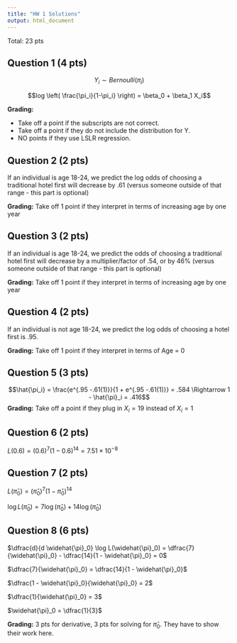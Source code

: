 ```yaml
---
title: "HW 1 Solutions"
output: html_document
---
```


Total: 23 pts

## Question 1 (4 pts)

$$Y_i \sim Bernoulli(\pi_i)$$

$$log \left( \frac{\pi_i}{1-\pi_i}  \right) = \beta_0 + \beta_1 X_i$$

**Grading:**

* Take off a point if the subscripts are not correct. 
* Take off a point if they do not include the distribution for Y. 
* NO points if they use LSLR regression. 

## Question 2 (2 pts)

If an individual is age 18-24, we predict the log odds of choosing a traditional hotel first will decrease by .61 (versus someone outside of that range - this part is optional)

**Grading:** Take off 1 point if they interpret in terms of increasing age by one year


## Question 3 (2 pts)

If an individual is age 18-24, we predict the odds of choosing a traditional hotel first will decrease by a multiplier/factor of .54, or by 46% (versus someone outside of that range - this part is optional)

**Grading:** Take off 1 point if they interpret in terms of increasing age by one year


## Question 4 (2 pts)

If an individual is not age 18-24, we predict the log odds of choosing a hotel first is .95.

**Grading:** Take off 1 point if they interpret in terms of Age = 0

## Question 5 (3 pts)

$$\hat{\pi_i} = \frac{e^{.95 -.61(1)}}{1 + e^{.95 -.61(1)}} = .584 \Rightarrow  1 - \hat{\pi}_i = .416$$
**Grading:** Take off a point if they plug in $X_i = 19$ instead of $X_i = 1$

## Question 6 (2 pts)

$L(0.6) = (0.6)^7(1 - 0.6)^{14} = 7.51 \times 10^{-8}$


## Question 7 (2 pts)

$L(\widehat{\pi}_0) = (\widehat{\pi}_0)^7 (1 - \widehat{\pi}_0)^{14}$

$\log L(\widehat{\pi}_0) = 7 \log (\widehat{\pi}_0) + 14 \log (\widehat{\pi}_0)$


## Question 8 (6 pts)

$\dfrac{d}{d \widehat{\pi}_0} \log L(\widehat{\pi}_0) = \dfrac{7}{\widehat{\pi}_0} - \dfrac{14}{1 - \widehat{\pi}_0} = 0$

$\dfrac{7}{\widehat{\pi}_0} = \dfrac{14}{1 - \widehat{\pi}_0}$

$\dfrac{1 - \widehat{\pi}_0}{\widehat{\pi}_0} = 2$

$\dfrac{1}{\widehat{\pi}_0} = 3$

$\widehat{\pi}_0 = \dfrac{1}{3}$


**Grading:** 3 pts for derivative, 3 pts for solving for $\widehat{\pi}_0$. They have to show their work here.